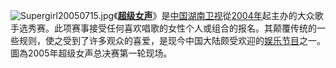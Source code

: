 [[File:Supergirl20050715.jpg|left]]《'''[[超级女声|超级女声]]'''》是[[中华人民共和国|中国]][[湖南卫视|湖南卫视]]從[[2004年|2004年]]起主办的大众歌手选秀赛。此项赛事接受任何喜欢唱歌的女性个人或组合的报名。其颠覆传统的一些规则，使之受到了许多观众的喜爱，是现今中国大陆颇受欢迎的[[娱乐节目|娱乐节目]]之一。圖為2005年超级女声总决赛第一轮现场。